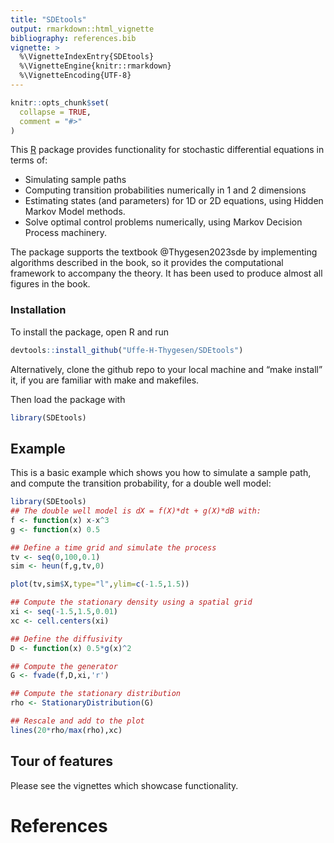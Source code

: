 ```yaml
---
title: "SDEtools"
output: rmarkdown::html_vignette
bibliography: references.bib
vignette: >
  %\VignetteIndexEntry{SDEtools}
  %\VignetteEngine{knitr::rmarkdown}
  %\VignetteEncoding{UTF-8}
---
```


```r
knitr::opts_chunk$set(
  collapse = TRUE,
  comment = "#>"
)
```

This [R](https://r-project.org) package provides functionality for stochastic differential equations in terms of: 

* Simulating sample paths
* Computing transition probabilities numerically in 1 and 2 dimensions
* Estimating states (and parameters) for 1D or 2D equations, using Hidden Markov Model methods.
* Solve optimal control problems numerically, using Markov Decision Process machinery.

The package supports the textbook @Thygesen2023sde by implementing algorithms described in the book, so it provides the computational framework to accompany the theory. It has been used to produce almost all figures in the book.

### Installation

To install the package, open R and run 

```r
devtools::install_github("Uffe-H-Thygesen/SDEtools")
```

Alternatively, clone the github repo to your local machine and "make install" it, if you are familiar with make and makefiles. 

Then load the package with 

```r
library(SDEtools)
```

## Example

This is a basic example which shows you how to simulate a sample path, and compute the transition probability, for a double well model:

```r
library(SDEtools)
## The double well model is dX = f(X)*dt + g(X)*dB with:
f <- function(x) x-x^3
g <- function(x) 0.5

## Define a time grid and simulate the process
tv <- seq(0,100,0.1)
sim <- heun(f,g,tv,0)

plot(tv,sim$X,type="l",ylim=c(-1.5,1.5))

## Compute the stationary density using a spatial grid
xi <- seq(-1.5,1.5,0.01)
xc <- cell.centers(xi)

## Define the diffusivity
D <- function(x) 0.5*g(x)^2

## Compute the generator
G <- fvade(f,D,xi,'r')

## Compute the stationary distribution
rho <- StationaryDistribution(G)

## Rescale and add to the plot
lines(20*rho/max(rho),xc)
```

## Tour of features

Please see the vignettes which showcase functionality. 

# References
